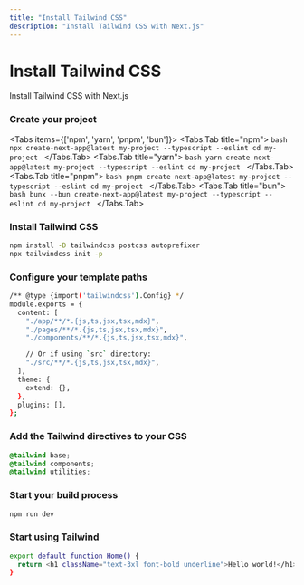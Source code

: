 ```yaml
---
title: "Install Tailwind CSS"
description: "Install Tailwind CSS with Next.js"
---
```


# Install Tailwind CSS


<p className="opacity-80 text-lg">Install Tailwind CSS with Next.js</p>

<Steps>
  
### Create your project

<Tabs items={['npm', 'yarn', 'pnpm', 'bun']}>
  <Tabs.Tab title="npm">
    ```bash
npx create-next-app@latest my-project --typescript --eslint
cd my-project
    ```
  </Tabs.Tab>
  <Tabs.Tab title="yarn">
    ```bash
yarn create next-app@latest my-project --typescript --eslint
cd my-project
    ```
  </Tabs.Tab>
  <Tabs.Tab title="pnpm">
    ```bash
pnpm create next-app@latest my-project --typescript --eslint
cd my-project
    ```
  </Tabs.Tab>
  <Tabs.Tab title="bun">
    ```bash
bunx --bun create-next-app@latest my-project --typescript --eslint
cd my-project
    ```
  </Tabs.Tab>
</Tabs>

### Install Tailwind CSS

```bash
npm install -D tailwindcss postcss autoprefixer
npx tailwindcss init -p
```

### Configure your template paths

```bash {3-10}
/** @type {import('tailwindcss').Config} */
module.exports = {
  content: [
    "./app/**/*.{js,ts,jsx,tsx,mdx}",
    "./pages/**/*.{js,ts,jsx,tsx,mdx}",
    "./components/**/*.{js,ts,jsx,tsx,mdx}",

    // Or if using `src` directory:
    "./src/**/*.{js,ts,jsx,tsx,mdx}",
  ],
  theme: {
    extend: {},
  },
  plugins: [],
};
```

### Add the Tailwind directives to your CSS

```css filename="global.css"
@tailwind base;
@tailwind components;
@tailwind utilities;
```

### Start your build process

```bash
npm run dev
```

### Start using Tailwind

```bash {2}
export default function Home() {
  return <h1 className="text-3xl font-bold underline">Hello world!</h1>;
}
```

</Steps>
